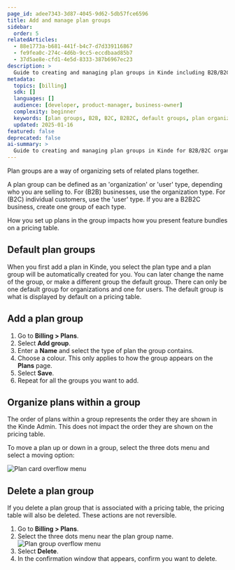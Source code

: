 ```yaml
---
page_id: adee7343-3d87-4045-9d62-5db57fce6596
title: Add and manage plan groups
sidebar:
  order: 5
relatedArticles:
  - 88e1773a-b681-441f-b4c7-d7d339116867
  - fe9fea0c-274c-4d6b-9cc5-eccdbaad85b7
  - 37d5ae8e-cfd1-4e5d-8333-387b6967ec23
description: >
  Guide to creating and managing plan groups in Kinde including B2B/B2C organization, default groups, and plan ordering.
metadata:
  topics: [billing]
  sdk: []
  languages: []
  audience: [developer, product-manager, business-owner]
  complexity: beginner
  keywords: [plan groups, B2B, B2C, B2B2C, default groups, plan organization, pricing tables]
  updated: 2025-01-16
featured: false
deprecated: false
ai-summary: >
  Guide to creating and managing plan groups in Kinde for B2B/B2C organization and pricing table display.
---
```


Plan groups are a way of organizing sets of related plans together. 

A plan group can be defined as an 'organization' or 'user' type, depending who you are selling to. For (B2B) businesses, use the organization type. For (B2C) individual customers, use the 'user' type. If you are a B2B2C business, create one group of each type. 

How you set up plans in the group impacts how you present feature bundles on a pricing table.

## Default plan groups

When you first add a plan in Kinde, you select the plan type and a plan group will be automatically created for you. You can later change the name of the group, or make a different group the default group. There can only be one default group for organizations and one for users. The default group is what is displayed by default on a pricing table.

## Add a plan group

1. Go to **Billing > Plans**.
2. Select **Add group**.
3. Enter a **Name** and select the type of plan the group contains.
4. Choose a colour. This only applies to how the group appears on the **Plans** page.
5. Select **Save**.
6. Repeat for all the groups you want to add. 

## Organize plans within a group

The order of plans within a group represents the order they are shown in the Kinde Admin. This does not impact the order they are shown on the pricing table. 

To move a plan up or down in a group, select the three dots menu and select a moving option:

![Plan card overflow menu](https://imagedelivery.net/skPPZTHzSlcslvHjesZQcQ/787e431f-c73c-44b4-b245-222f9a4cf200/public)

## Delete a plan group

<Aside type="warning">

If you delete a plan group that is associated with a pricing table, the pricing table will also be deleted. These actions are not reversible.

</Aside>

1. Go to **Billing > Plans**.
2. Select the three dots menu near the plan group name.
   ![Plan group overflow menu](https://imagedelivery.net/skPPZTHzSlcslvHjesZQcQ/1ba1256c-d3cf-4b80-e7b0-8422d3866100/public)
3. Select **Delete**.
4. In the confirmation window that appears, confirm you want to delete.

